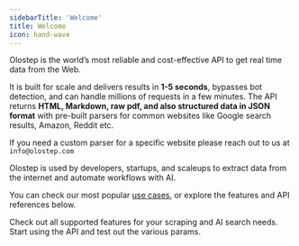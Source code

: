 ```yaml
---
sidebarTitle: 'Welcome'
title: Welcome
icon: hand-wave
---
```


Olostep is the world’s most reliable and cost-effective API to get real time data from the Web.

It is built for scale and delivers results in **1-5 seconds**, bypasses bot detection, and can handle millions of requests in a few minutes. The API returns **HTML, Markdown, raw pdf, and also structured data in JSON format** with pre-built parsers for common websites like  Google search results, Amazon, Reddit etc.

If you need a custom parser for a specific website please reach out to us at `info@olostep.com`

Olostep is used by developers, startups, and scaleups to extract data from the internet and automate workflows with AI.

You can check our most popular [use cases](/use-cases/), or explore the features and API references below.

<CardGroup cols={2}>
    <Card title="Explore Features" icon="graduation-cap" href="/features/scrapes/scrapes">
        Check out all supported features for your scraping and AI search needs.
    </Card>
    <Card title="API Reference" icon="comment" href="/api-reference/scrapes/create">
        Start using the API and test out the various params.
    </Card>
</CardGroup>
